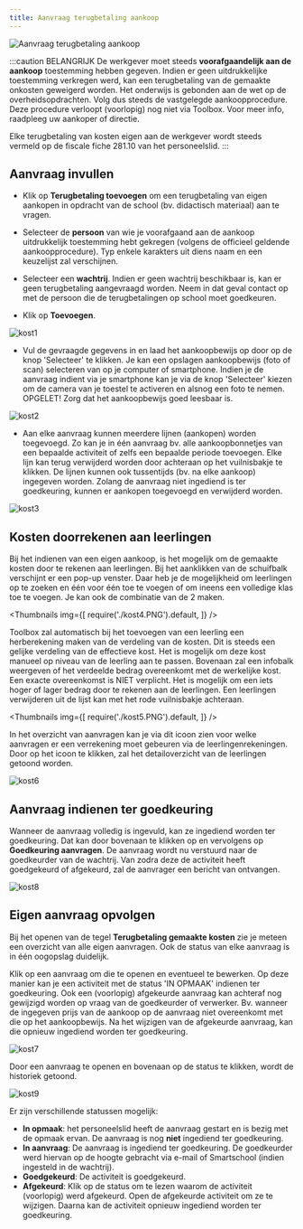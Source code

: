 ```yaml
---
title: Aanvraag terugbetaling aankoop
---
```


![Aanvraag terugbetaling aankoop](./aanvraag1.png)

:::caution BELANGRIJK
De werkgever moet steeds **voorafgaandelijk aan de aankoop** toestemming hebben gegeven. Indien er geen uitdrukkelijke toestemming verkregen werd, kan een terugbetaling van de gemaakte onkosten geweigerd worden. Het onderwijs is gebonden aan de wet op de overheidsopdrachten. Volg dus steeds de vastgelegde aankoopprocedure. Deze procedure verloopt (voorlopig) nog niet via Toolbox. Voor meer info, raadpleeg uw aankoper of directie. 

Elke terugbetaling van kosten eigen aan de werkgever wordt steeds vermeld op de fiscale fiche 281.10 van het personeelslid. 
:::

## Aanvraag invullen

- Klik op **Terugbetaling toevoegen** om een terugbetaling van eigen aankopen in opdracht van de school (bv. didactisch materiaal) aan te vragen.

- Selecteer de **persoon** van wie je voorafgaand aan de aankoop uitdrukkelijk toestemming hebt gekregen (volgens de officieel geldende aankoopprocedure). Typ enkele karakters uit diens naam en een keuzelijst zal verschijnen. 

- Selecteer een **wachtrij**. Indien er geen wachtrij beschikbaar is, kan er geen terugbetaling aangevraagd worden. Neem in dat geval contact op met de persoon die de terugbetalingen op school moet goedkeuren. 

- Klik op **Toevoegen**.

 ![kost1](./kost1.PNG)

- Vul de gevraagde gegevens in en laad het aankoopbewijs op door op de knop 'Selecteer' te klikken. Je kan een opslagen aankoopbewijs (foto of scan) selecteren van op je computer of smartphone. Indien je de aanvraag indient via je smartphone kan je via de knop 'Selecteer' kiezen om de camera van je toestel te activeren en alsnog een foto te nemen. OPGELET! Zorg dat het aankoopbewijs goed leesbaar is.

 ![kost2](./kost2.PNG)

 - Aan elke aanvraag kunnen meerdere lijnen (aankopen) worden toegevoegd. Zo kan je in één aanvraag bv. alle aankoopbonnetjes van een bepaalde activiteit of zelfs een bepaalde periode toevoegen. Elke lijn kan terug verwijderd worden door achteraan op het vuilnisbakje te klikken. De lijnen kunnen ook tussentijds (bv. na elke aankoop) ingegeven worden. Zolang de aanvraag niet ingediend is ter goedkeuring, kunnen er aankopen toegevoegd en verwijderd worden. 

 ![kost3](./kost3.PNG)

## Kosten doorrekenen aan leerlingen

Bij het indienen van een eigen aankoop, is het mogelijk om de gemaakte kosten door te rekenen aan leerlingen. Bij het aanklikken van de schuifbalk verschijnt er een pop-up venster. Daar heb je de mogelijkheid om leerlingen op te zoeken en één voor één toe te voegen of om ineens een volledige klas toe te voegen. Je kan ook de combinatie van de 2 maken. 

<Thumbnails img={[
    require('./kost4.PNG').default, 
]} />

Toolbox zal automatisch bij het toevoegen van een leerling een herberekening maken van de verdeling van de kosten. Dit is steeds een gelijke verdeling van de effectieve kost. Het is mogelijk om deze kost manueel op niveau van de leerling aan te passen. Bovenaan zal een infobalk weergeven of het verdeelde bedrag overeenkomt met de werkelijke kost. Een exacte overeenkomst is NIET verplicht. Het is mogelijk om een iets hoger of lager bedrag door te rekenen aan de leerlingen. Een leerlingen verwijderen uit de lijst kan met het rode vuilnisbakje achteraan. 

<Thumbnails img={[
    require('./kost5.PNG').default, 
]} />

In het overzicht van aanvragen kan je via dit icoon <LegacyAction img="leerling.PNG"/> zien voor welke aanvragen er een verrekening moet gebeuren via de leerlingenrekeningen. Door op het icoon te klikken, zal het detailoverzicht van de leerlingen getoond worden. 

![kost6](./kost6.PNG)

## Aanvraag indienen ter goedkeuring

Wanneer de aanvraag volledig is ingevuld, kan ze ingediend worden ter goedkeuring. Dat kan door bovenaan te klikken op <LegacyAction img="beheer.PNG"/> en vervolgens op **Goedkeuring aanvragen**. De aanvraag wordt nu verstuurd naar de goedkeurder van de wachtrij. Van zodra deze de activiteit heeft goedgekeurd of afgekeurd, zal de aanvrager een bericht van ontvangen.   

![kost8](./kost8.png)

## Eigen aanvraag opvolgen
Bij het openen van de tegel **Terugbetaling gemaakte kosten** zie je meteen een overzicht van alle eigen aanvragen. Ook de status van elke aanvraag is in één oogopslag duidelijk. 

Klik op een aanvraag om die te openen en eventueel te bewerken. Op deze manier kan je een activiteit met de status 'IN OPMAAK' indienen ter goedkeuring. Ook een (voorlopig) afgekeurde aanvraag kan achteraf nog gewijzigd worden op vraag van de goedkeurder of verwerker. Bv. wanneer de ingegeven prijs van de aankoop op de aanvraag niet overeenkomt met die op het aankoopbewijs. Na het wijzigen van de afgekeurde aanvraag, kan die opnieuw ingediend worden ter goedkeuring.

![kost7](./kost7.PNG)

Door een aanvraag te openen en bovenaan op de status te klikken, wordt de historiek getoond. 

![kost9](./kost9.png)

Er zijn verschillende statussen mogelijk:
- **In opmaak**: het personeelslid heeft de aanvraag gestart en is bezig met de opmaak ervan. De aanvraag is nog **niet** ingediend ter goedkeuring.
- **In aanvraag**: De aanvraag is ingediend ter goedkeuring. De goedkeurder werd hiervan op de hoogte gebracht via e-mail of Smartschool (indien ingesteld in de wachtrij). 
- **Goedgekeurd**: De activiteit is goedgekeurd. 
- **Afgekeurd**: Klik op de status om te lezen waarom de activiteit (voorlopig) werd afgekeurd. Open de afgekeurde activiteit om ze te wijzigen. Daarna kan de activiteit opnieuw ingediend worden ter goedkeuring. 